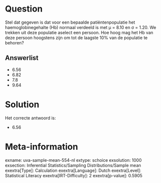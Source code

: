 Question
========

Stel dat gegeven is dat voor een bepaalde patiëntenpopulatie het
haemoglobinegehalte (Hb) normaal verdeeld is met μ = 8.10 en σ = 1.20.
We trekken uit deze populatie aselect een persoon. Hoe hoog mag het Hb
van deze persoon hoogstens zijn om tot de laagste 10% van de populatie
te behoren?

Answerlist
----------

* 6.56
* 6.82
* 7.8
* 9.64

Solution
========

Het correcte antwoord is: 

* 6.56

Meta-information
================
exname: uva-sample-mean-554-nl
extype: schoice
exsolution: 1000
exsection: Inferential Statistics/Sampling Distributions/Sample mean
exextra[Type]: Calculation
exextra[Language]: Dutch
exextra[Level]: Statistical Literacy
exextra[IRT-Difficulty]: 2
exextra[p-value]: 0.5905
